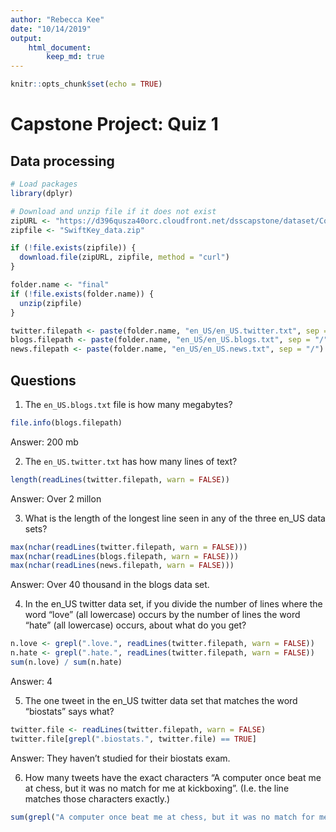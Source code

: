 ```yaml
---
author: "Rebecca Kee"
date: "10/14/2019"
output: 
    html_document:
        keep_md: true
---
```


```r
knitr::opts_chunk$set(echo = TRUE)
```

# Capstone Project: Quiz 1

## Data processing
```r
# Load packages
library(dplyr)

# Download and unzip file if it does not exist
zipURL <- "https://d396qusza40orc.cloudfront.net/dsscapstone/dataset/Coursera-SwiftKey.zip"
zipfile <- "SwiftKey_data.zip"

if (!file.exists(zipfile)) {
  download.file(zipURL, zipfile, method = "curl")
}

folder.name <- "final"
if (!file.exists(folder.name)) {
  unzip(zipfile)
}

twitter.filepath <- paste(folder.name, "en_US/en_US.twitter.txt", sep = "/")
blogs.filepath <- paste(folder.name, "en_US/en_US.blogs.txt", sep = "/")
news.filepath <- paste(folder.name, "en_US/en_US.news.txt", sep = "/")
```

## Questions
1. The `en_US.blogs.txt` file is how many megabytes?
```r
file.info(blogs.filepath)
```
Answer: 200 mb

2. The `en_US.twitter.txt` has how many lines of text?
```r
length(readLines(twitter.filepath, warn = FALSE))
```
Answer: Over 2 millon

3. What is the length of the longest line seen in any of the three en_US data sets?
```r
max(nchar(readLines(twitter.filepath, warn = FALSE)))
max(nchar(readLines(blogs.filepath, warn = FALSE)))
max(nchar(readLines(news.filepath, warn = FALSE)))
```
Answer: Over 40 thousand in the blogs data set.

4. In the en_US twitter data set, if you divide the number of lines where the word "love" (all lowercase) occurs by the number of lines the word "hate" (all lowercase) occurs, about what do you get?
```r
n.love <- grepl(".love.", readLines(twitter.filepath, warn = FALSE))
n.hate <- grepl(".hate.", readLines(twitter.filepath, warn = FALSE))
sum(n.love) / sum(n.hate)
```
Answer: 4

5. The one tweet in the en_US twitter data set that matches the word "biostats" says what?
```r
twitter.file <- readLines(twitter.filepath, warn = FALSE)
twitter.file[grepl(".biostats.", twitter.file) == TRUE]
```
Answer: They haven't studied for their biostats exam. 

6. How many tweets have the exact characters "A computer once beat me at chess, but it was no match for me at kickboxing". (I.e. the line matches those characters exactly.)
```r
sum(grepl("A computer once beat me at chess, but it was no match for me at kickboxing", twitter.file))
```

